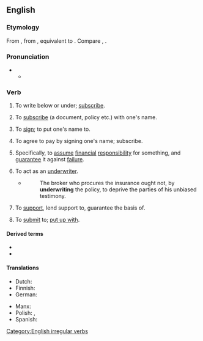 ==English==
{{wikipedia}}

===Etymology===
From {{inh|en|enm|underwriten}}, from {{inh|en|ang|underwrītan|t=to write at the foot of, write under, subscribe}}, equivalent to {{prefix|en|under|write}}. Compare {{cog|nl|onderschrijven|t=to endorse}}, {{cog|de|unterschreiben|t=to sign; endorse}}.

===Pronunciation===
* {{IPA|en|/ˈʌndəɹaɪt/|/ʌndəˈɹaɪt/}}
** {{audio|en|LL-Q1860 (eng)-Vealhurl-underwrite.wav|Audio (UK)}}

===Verb===
{{en-verb|underwrites|underwriting|underwrote|underwritten}}

# {{lb|en|transitive}} To write below or under; [[subscribe]].
# {{lb|en|transitive|intransitive|obsolete}} To [[subscribe]] (a document, policy etc.) with one's name.
# {{lb|en|transitive}} To [[sign]]; to put one's name to.
# {{lb|en|transitive}} To agree to pay by signing one's name; subscribe.
# {{lb|en|transitive}} Specifically, to [[assume]] [[financial]] [[responsibility]] for something, and [[guarantee]] it against [[failure]].
# {{lb|en|intransitive|insurance}} To act as an [[underwriter]].
#* {{rfdatek|en|Marshall}}
#*: The broker who procures the insurance ought not, by '''underwriting''' the policy, to deprive the parties of his unbiased testimony.
# {{lb|en|transitive}} To [[support]], lend support to, guarantee the basis of.
# {{lb|en|transitive}} To [[submit]] to; [[put up with]].
#: {{rfquotek|en|Shakespeare}}

====Derived terms====
* {{l|en|underwriter}}
* {{l|en|underwriting}}

====Translations====
{{trans-top|to assume financial responsibility for something}}
* Dutch: {{t+|nl|onderschrijven}}
* Finnish: {{t+|fi|allekirjoittaa}}
* German: {{t+|de|unterschreiben}}
{{trans-mid}}
* Manx: {{t|gv|fo-yial}}
* Polish: {{t+|pl|odpisać}}, {{t+|pl|ubezpieczyć}}
* Spanish: {{t+|es|suscribir}}
{{trans-bottom}}

[[Category:English irregular verbs]]